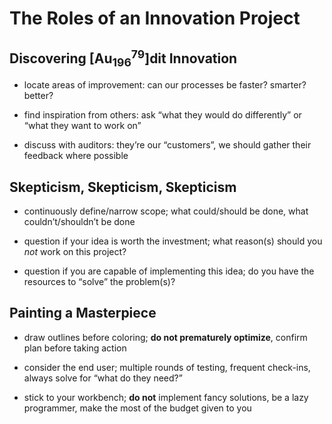 # The Roles of an Innovation Project

## Discovering **[$\text{Au}_{196}^{79}$]**dit Innovation

- locate areas of improvement: can our processes be faster? smarter? better?

- find inspiration from others: ask "what they would do differently" or "what they want to work on"

- discuss with auditors: they're our "customers", we should gather their feedback where possible

## Skepticism, Skepticism, Skepticism

- continuously define/narrow scope; what could/should be done, what couldn't/shouldn't be done

- question if your idea is worth the investment; what reason(s) should you *not* work on this project?

- question if you are capable of implementing this idea; do you have the resources to "solve" the problem(s)?

## Painting a Masterpiece

- draw outlines before coloring; **do not prematurely optimize**, confirm plan before taking action

- consider the end user; multiple rounds of testing, frequent check-ins, always solve for "what do they need?"

- stick to your workbench; **do not** implement fancy solutions, be a lazy programmer, make the most of the budget given to you
